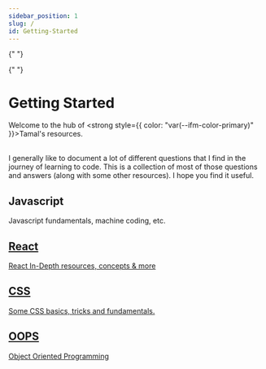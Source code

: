 ```yaml
---
sidebar_position: 1
slug: /
id: Getting-Started
---
```


<head>
  <html className="some-extra-html-class" />
  <body className="other-extra-body-class" />
  <title>Curating whatever i learn and get asked about web dev.</title>
  <meta charSet="utf-8" />

{" "}

<meta property="og:type" content="website" />
<meta property="og:url" content="https://milanhub.org/" />
<meta property="og:title" content="Literally Learning" />
<meta
  property="og:description"
  content="Curating whatever i learn and get asked about web dev."
/>
<meta
  property="og:image"
  content="https://i.ibb.co/r0Zr1QJ/Twitter-Banner-1.png"
/>

{" "}

<meta name="twitter:card" content="summary_large_image" />
<meta name="twitter:site" content="@nytimes" />
<meta name="twitter:creator" content="@SarahMaslinNir" />
<meta name="twitter:title" content="Literally Learning" />
<meta
  name="twitter:description"
  content="Curating whatever i learn and get asked about web dev."
/>
<meta
  name="twitter:image"
  content="https://i.ibb.co/r0Zr1QJ/Twitter-Banner-1.png"
/>

</head>


# Getting Started

Welcome to the hub of <strong style={{
  color: "var(--ifm-color-primary)"
}}>Tamal's resources</strong>.

<br />I generally like to document a lot of different questions that I find in
the journey of learning to code. This is a collection of most of those questions
and answers (along with some other resources). I hope you find it useful.

<article class="margin-top--lg">
  <section class="row list_node_modules-@docusaurus-theme-classic-lib-theme-DocCategoryGeneratedIndexPage-styles-module">
    <article class="col col--6 margin-bottom--lg">
      <Link
        class="card padding--lg cardContainer_node_modules-@docusaurus-theme-classic-lib-theme-DocCard-styles-module"
        to={"/category/javascript"}
      >
        <h2
          class="text--truncate cardTitle_node_modules-@docusaurus-theme-classic-lib-theme-DocCard-styles-module"
          title="Javascript"
        >
          Javascript
        </h2>
        <p
          class="cardDescription_node_modules-@docusaurus-theme-classic-lib-theme-DocCard-styles-module"
          title="Javascript fundamentals, machine coding, etc."
        >
          Javascript fundamentals, machine coding, etc.
        </p>
      </Link>
    </article>
    <article class="col col--6 margin-bottom--lg">
      <a
        class="card padding--lg cardContainer_node_modules-@docusaurus-theme-classic-lib-theme-DocCard-styles-module"
        href="/tutorial-basics/create-a-document"
      >
        <h2
          class="text--truncate cardTitle_node_modules-@docusaurus-theme-classic-lib-theme-DocCard-styles-module"
          title="React"
        >
          React
        </h2>
        <p
          class="text--truncate cardDescription_node_modules-@docusaurus-theme-classic-lib-theme-DocCard-styles-module"
          title="React In-Depth resources, concepts & more"
        >
          React In-Depth resources, concepts & more
        </p>
      </a>
    </article>
    <article class="col col--6 margin-bottom--lg">
      <a
        class="card padding--lg cardContainer_node_modules-@docusaurus-theme-classic-lib-theme-DocCard-styles-module"
        href="/tutorial-basics/create-a-blog-post"
      >
        <h2
          class="text--truncate cardTitle_node_modules-@docusaurus-theme-classic-lib-theme-DocCard-styles-module"
          title="CSS"
        >
          CSS
        </h2>
        <p
          class="text--truncate cardDescription_node_modules-@docusaurus-theme-classic-lib-theme-DocCard-styles-module"
          title="Some CSS basics, tricks and fundamentals."
        >
          Some CSS basics, tricks and fundamentals.
        </p>
      </a>
    </article>
    <article class="col col--6 margin-bottom--lg">
      <a
        class="card padding--lg cardContainer_node_modules-@docusaurus-theme-classic-lib-theme-DocCard-styles-module"
        href="/tutorial-basics/markdown-features"
      >
        <h2
          class="text--truncate cardTitle_node_modules-@docusaurus-theme-classic-lib-theme-DocCard-styles-module"
          title="OOPS"
        >
          OOPS
        </h2>
        <p
          class="text--truncate cardDescription_node_modules-@docusaurus-theme-classic-lib-theme-DocCard-styles-module"
          title="Object Oriented Programming"
        >
          Object Oriented Programming
        </p>
      </a>
    </article>

  </section>
</article>
